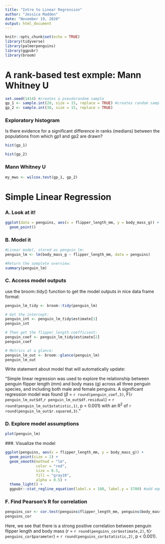 ```yaml
---
title: "Intro to Linear Regression"
author: "Jessica Madden"
date: "November 19, 2020"
output: html_document
---
```


```r
knitr::opts_chunk$set(echo = TRUE)
library(tidyverse)
library(palmerpenguins)
library(ggpubr)
library(broom)
```

# A rank-based test exmple: Mann Whitney U

```r
set.seed(1414) #creates a pseudorandom sample
gp_1 <- sample.int(20, size = 15, replace = TRUE) #creates random samples with integers 1-x
gp_2 <- sample.int(30, size = 15, replace = TRUE)
```

### Exploratory histogram
Is there evidence for a significant difference in ranks (medians) between the populations from which gp1 and gp2 are drawn?

```r
hist(gp_1)
```

```r
hist(gp_2)
```

### Mann Whitney U 

```r
my_mwu <- wilcox.test(gp_1, gp_2)
```


# Simple Linear Regression

### A. Look at it!

```r
ggplot(data = penguins, aes(x = flipper_length_mm, y = body_mass_g)) +
  geom_point()
```

### B. Model it

```r
#Linear model, stored as penguin_lm:
penguin_lm <- lm(body_mass_g ~ flipper_length_mm, data = penguins)

#Return the somplete overview:
summary(penguin_lm)
```

### C. Access model outputs

use the broom::tidy() function to get the model outputs in nice data frame format:

```r
penguin_lm_tidy <- broom::tidy(penguin_lm)
```

```r
# Get the intercept:
penguin_int <- penguin_lm_tidy$estimate[1]
penguin_int
```

```r
# Then get the flipper_length coefficient:
penguin_coef <- penguin_lm_tidy$estimate[2]
penguin_coef
```

```r
# Metrics at a glance:
penguin_lm_out <- broom::glance(penguin_lm)
penguin_lm_out
```

Write statement about model that will automatically update:

"Simple linear regression was used to explore the relationship between penguin flipper length (mm) and body mass (g) across all three penguin species, and including both male and female penguins. A significant regression model was found ($\beta$ = `r round(penguin_coef,3)`, F(`r penguin_lm_out$df`,`r penguin_lm_out$df.residual`) = `r round(penguin_lm_out$statistic,1)`, p < 0.001) with an R^2^ of `r round(penguin_lm_out$r.squared,3)`."

### D. Explore model assumptions

```r
plot(penguin_lm)
```

###. Visualize the model

```r
ggplot(penguins, aes(x = flipper_length_mm, y = body_mass_g)) +
  geom_point(size = 2) +
  geom_smooth(method = "lm", 
              color = "red", 
              size = 0.5, 
              fill = "gray10", 
              alpha = 0.5) +
  theme_light() +
  ggpubr::stat_regline_equation(label.x = 180, label.y = 5700) #add equation information directly to the plot panel
```

### F. Find Pearson's R for correlation

```r
penguins_cor <- cor.test(penguins$flipper_length_mm, penguins$body_mass_g)
penguins_cor
```

Here, we see that there is a strong positive correlation between penguin flipper length and body mass (*r* = `r round(penguins_cor$estimate,2)`, t(`r penguins_cor$parameter`) = `r round(penguins_cor$statistic,2)`, p < 0.001). 